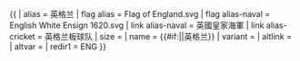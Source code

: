 {{ {{{1<noinclude>|country showdata</noinclude>}}}
| alias = 英格兰
| flag alias = Flag of England.svg
| flag alias-naval = English White Ensign 1620.svg
| link alias-naval = 英國皇家海軍
| link alias-cricket = 英格兰{{{mw|}}}{{{age|}}}板球队
| size = {{{size|}}}
| name = {{#if:{{{name|}}}|{{{name|}}}|英格兰}}
| variant = {{{variant|}}}
| altlink = {{{altlink|}}}
| altvar = {{{altvar|}}}
<noinclude>
| redir1 = ENG
</noinclude>
}}